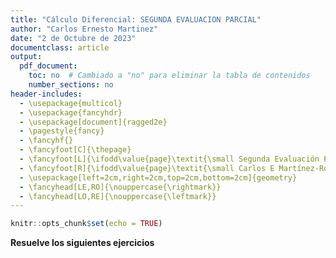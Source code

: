 ```yaml
---
title: "Cálculo Diferencial: SEGUNDA EVALUACION PARCIAL"
author: "Carlos Ernesto Martinez"
date: "2 de Octubre de 2023"
documentclass: article
output:
  pdf_document:
    toc: no  # Cambiado a "no" para eliminar la tabla de contenidos
    number_sections: no
header-includes:
  - \usepackage{multicol}
  - \usepackage{fancyhdr}
  - \usepackage[document]{ragged2e}
  - \pagestyle{fancy}
  - \fancyhf{}
  - \fancyfoot[C]{\thepage}
  - \fancyfoot[L]{\ifodd\value{page}\textit{\small Segunda Evaluación Parcial}\else\textit{\small Carlos E Martínez-Rodríguez}\fi}
  - \fancyfoot[R]{\ifodd\value{page}\textit{\small Carlos E Martínez-Rodríguez}\else\textit{\small Segunda Evaluación Parcial}\fi}
  - \usepackage[left=2cm,right=2cm,top=2cm,bottom=2cm]{geometry}
  - \fancyhead[LE,RO]{\nouppercase{\rightmark}}
  - \fancyhead[LO,RE]{\nouppercase{\leftmark}}
---
```


```r
knitr::opts_chunk$set(echo = TRUE)

```



\begin{multicols}{2}

Nombre: 


Matr\'icula:


Licenciatura:

Hora de inicio:

Hora de t\'ermino:
\end{multicols}


**Resuelve los siguientes ejercicios**\footnote{Si la gente no cree que las matemáticas son simples, es solo porque no se dan cuenta de lo complicado que es la vida. - \textbf{John von Neumann}}

\begin{enumerate}

\item Para las siguientes funciones determina su dominio, imagen y gráfica

\begin{enumerate}
\begin{multicols}{3}

\item $f(x) = 2x + 3${\tiny{\textbf{ (1 pto.)}}}
  
\item $f(x) = x^2 - 4x + 5${\tiny{\textbf{ (1.5 pto.)}}}

\item $f(x) = \frac{3}{x + 2}${\tiny{\textbf{ (1.5 ptos.)}}}

\item $f(x) = \frac{x - 1}{x + 2}${\tiny{\textbf{ (1.5 ptos.)}}}

\item $f(x) = |5x - 3|${\tiny{\textbf{ (1 pto.)}}}

\end{multicols}

\end{enumerate}

\item Para las siguientes funciones determina su dominio, imagen y gráfica
\begin{enumerate}
\begin{multicols}{3}

\item $f(x) = \sqrt{x + 3}${\tiny{\textbf{ (1.5 ptos.)}}}
 
\item $f(x) = \sqrt{x^2 + 4x + 3}${\tiny{\textbf{ (2 ptos.)}}}
 
\item $f(x) = \frac{x^2 - 4}{x - 2}${\tiny{\textbf{ (2 ptos.)}}}

\item $f(x) = \frac{2x^2 + 4x + 2}{3x + 3}${\tiny{\textbf{ (2.5 ptos.)}}}

\end{multicols} 

\end{enumerate}

\item Realiza las operaciones de funciones indicadas
\begin{enumerate}

\item \textbf{Suma:}$f_1(x) = 2x + 3$ y $f_2(x) = x^2 + 2x + 1$: $\left(f_{1}+f_{2}\right)\left(x\right)${\tiny{\textbf{ (2 ptos.)}}}

\item \textbf{Resta:} $f_{16}(x) = 4x^2 - 6x + 2$ y $f_9(x) = 2x^2 - 3x + 5$: $\left(f_{16}+f_{9}\right)\left(x\right)${\tiny{\textbf{ (2 ptos.)}}}

\item \textbf{multiplicación:}$f_7(x) = \sqrt{-x + 5}$ y $f_{18}(x) = \sqrt{-3x - 4}$: $\left(f_{7}\times f_{18}\right)\left(x\right)${\tiny{\textbf{ (2 ptos.)}}}

\item \textbf{División: }$f_8(x) = \sqrt{4x^2 - 6x + 2}$ y $f_4(x) = \sqrt{2x + 6}$: $\left(\frac{f_{8}}{f_{4}}\right)\left(x\right)${\tiny{\textbf{ (2 ptos.)}}}

\end{enumerate}

\item Realiza las siguientes composiciones de funciones
\begin{enumerate}
\item $f_1(x) = 9x - 7$ y $f_4(x) = \sqrt{2x + 8}$: $f_1(f_{4}(x))$ {\tiny{\textbf{ (2.5 ptos.)}}}

\item $f_7(x) = |3x - 1|$ y $f_2(x) = -x^2 + 2x + 3$:  $f_{2}(f_{7}(x))$ {\tiny{\textbf{ (2.5 ptos.)}}}

\item $f_6(x) = \sqrt{\frac{6x^2 + 4x + 9}{2x + 1}}$ y $f_1(x) = 2x + 3$:  $f_{6}(f_{1}(x))$ {\tiny{\textbf{ (2.5 ptos.)}}}
\end{enumerate}

\end{enumerate}
\medskip

\medskip


\begin{center}
\textbf{La suma total de puntos a considerar es de 10.}
\end{center}







  



